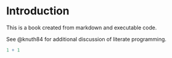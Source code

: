 # Introduction

This is a book created from markdown and executable code.

See @knuth84 for additional discussion of literate programming.


```r
1 + 1
```
